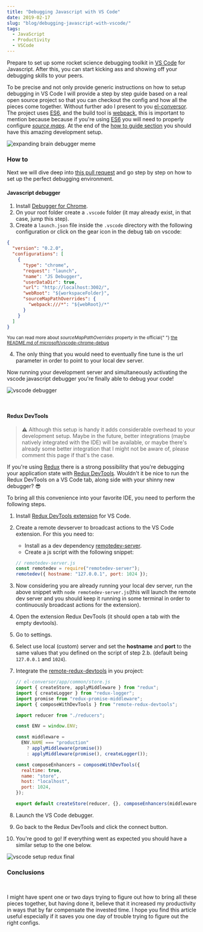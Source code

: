 ```yaml
---
title: "Debugging Javascript with VS Code"
date: 2019-02-17
slug: "blog/debugging-javascript-with-vscode/"
tags:
  - JavaScript
  - Productivity
  - VSCode
---
```



<ScrollToTopButton />

Prepare to set up some rocket science debugging toolkit in <a href="https://code.visualstudio.com/" target="_blank" title="visual studio code is a lightweight but powerful source code editor which runs on your desktop">VS Code</a> for Javascript. After this, you can start kicking ass and showing off your debugging skills to your peers.

<GIF name="vscode-debug-1" alt="vscode debugging animation" />
<Caption gif={true} />

To be precise and not only provide generic instructions on how to setup debugging in VS Code I will provide a step by step guide based on a real open source project so that you can checkout the config and how all the pieces come together. Without further ado I present to you <a href="https://github.com/danielcaldas/el-conversor" target="_blank" title="a number to word list converter as a node backend and react/redux fronted">el-conversor</a>. The project uses <a href="https://www.ecma-international.org/publications/standards/Ecma-262.htm" target="_blank" title="standard ecma-262">ES6</a>, and the build tool is <a href="https://webpack.js.org/" target="_blank" title="bundle your scripts">webpack</a>, this is important to mention because because if you're using <a href="https://www.ecma-international.org/publications/standards/Ecma-262.htm" target="_blank" title="standard ecma-262">ES6</a> you will need to properly configure <a href="https://developer.mozilla.org/en-US/docs/Tools/Debugger/How_to/Use_a_source_map" target="_blank" title="Use a source map - Firefox Developer Tools | MDN">_source maps_</a>. At the end of the [how to guide section](#how-to) you should have this amazing development setup.

![expanding brain debugger meme](./images/expanding-brain.jpg "expanding brain debugger meme")

<Caption source="https://imgflip.com/memegenerator/Expanding-Brain" />

### How to

Next we will dive deep into <a href="https://github.com/danielcaldas/el-conversor/pull/14" target="_blank" title="feature/setup vscode debugging">this pull request</a> and go step by step on how to set up the perfect debugging environment.

#### Javascript debugger

1. Install <a href="https://marketplace.visualstudio.com/items?itemName=msjsdiag.debugger-for-chrome" target="_blank" title="debug your javascript code in the Chrome browser, or any other target that supports the chrome debugger protocol">Debugger for Chrome</a>.
2. On your root folder create a `.vscode` folder (it may already exist, in that case, jump this step).
3. Create a `launch.json` file inside the `.vscode` directory with the following configuration or click on the gear icon in the debug tab on vscode:

```json:title=.vscode/launch.json
{
  "version": "0.2.0",
  "configurations": [
    {
      "type": "chrome",
      "request": "launch",
      "name": "JS Debugger",
      "userDataDir": true,
      "url": "http://localhost:3002/",
      "webRoot": "${workspaceFolder}",
      "sourceMapPathOverrides": {
        "webpack:///*": "${webRoot}/*"
      }
    }
  ]
}
```

<small>
  You can read more about <i>sourceMapPathOverrides</i> property in the official{" "}
  <a
    href="https://github.com/Microsoft/vscode-chrome-debug/blob/master/README.md#sourcemaps"
    target="_blank"
    title="microsoft/vscode-chrome-debug README.md"
  >
    the README.md of microsoft/vscode-chrome-debug
  </a>
</small>

4. The only thing that you would need to eventually fine tune is the url parameter in order to point to your local dev server.

Now running your development server and simultaneously activating the vscode javascript debugger you're finally able to debug your code!

![vscode debugger](./images/vscode-debugger-part-1.png "vscode debugger javascript")

<Caption />

<br />

#### Redux DevTools

> ⚠️ Although this setup is handy it adds considerable overhead to your development setup. Maybe in the future, better integrations (maybe natively integrated with the IDE) will be available, or maybe there's already some better integration that I might not be aware of, please comment this page if that's the case.

If you're using <a href="https://redux.js.org/" target="_blank" title="a predictable state container for javascript apps">Redux</a> there is a strong possibility that you're debugging your application state with <a href="https://marketplace.visualstudio.com/items?itemName=jingkaizhao.vscode-redux-devtools" target="_blank" title="vscode redux devtools wrapper">Redux DevTools</a>. Wouldn't it be nice to run the Redux DevTools on a VS Code tab, along side with your shinny new debugger? 😎

To bring all this convenience into your favorite IDE, you need to perform the following steps.

1. Install <a href="https://marketplace.visualstudio.com/items?itemName=jingkaizhao.vscode-redux-devtools" target="_blank" title="visual studio code extension to include remotedev-app into editor">Redux DevTools extension</a> for VS Code.
2. Create a remote devserver to broadcast actions to the VS Code extension. For this you need to:
   - Install as a dev dependency <a href="https://www.npmjs.com/package/remotedev-server" target="_blank" title="bridge for communicating with an application remotely via redux devtools extension, remote redux devtools or remotedev">remotedev-server</a>.
   - Create a js script with the following snippet:
   ```javascript
   // remotedev-server.js
   const remotedev = require("remotedev-server");
   remotedev({ hostname: "127.0.0.1", port: 1024 });
   ```
3. Now considering you are already running your local dev server, run the above snippet with `node remotedev-server.js`(this will launch the remote dev server and you should keep it running in some terminal in order to continuously broadcast actions for the extension).
4. Open the extension Redux DevTools (it should open a tab with the empty devtools).
5. Go to settings.
6. Select use local (custom) server and set the **hostname** and **port** to the same values that you defined on the script of step 2.b. (default being `127.0.0.1` and `1024`).
7. Integrate the <a href="https://github.com/zalmoxisus/remote-redux-devtools" target="_blank" title="redux devtools remotely">remote-redux-devtools</a> in you project:

   ```javascript
   // el-conversor/app/common/store.js
   import { createStore, applyMiddleware } from "redux";
   import { createLogger } from "redux-logger";
   import promise from "redux-promise-middleware";
   import { composeWithDevTools } from "remote-redux-devtools";

   import reducer from "./reducers";

   const ENV = window.ENV;

   const middleware =
     ENV.NAME === "production"
       ? applyMiddleware(promise())
       : applyMiddleware(promise(), createLogger());

   const composeEnhancers = composeWithDevTools({
     realtime: true,
     name: "store",
     host: "localhost",
     port: 1024,
   });

   export default createStore(reducer, {}, composeEnhancers(middleware));
   ```

8. Launch the VS Code debugger.
9. Go back to the Redux DevTools and click the connect button.
10. You're good to go! If everything went as expected you should have a similar setup to the one below.

![vscode setup redux final](./images/vscode-debugger-part-2.png "vscode setup redux final")

<Caption />

### Conclusions

<br />

<GIF name="vscode-debug-2" alt="vscode debugging animation redux" />
<Caption gif={true} />

I might have spent one or two days trying to figure out how to bring all these pieces together, but having done it, believe that it increased my productivity in ways that by far compensate the invested time. I hope you find this article useful especially if it saves you one day of trouble trying to figure out the right configs.
